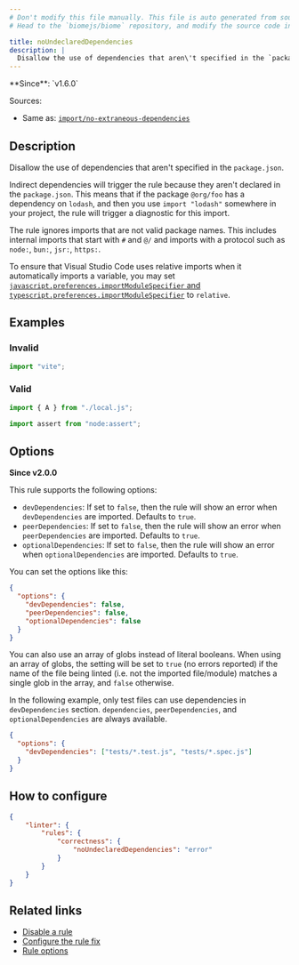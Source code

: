 ```yaml
---
# Don't modify this file manually. This file is auto generated from source, and you will lose your changes next time the website is built.
# Head to the `biomejs/biome` repository, and modify the source code in there.

title: noUndeclaredDependencies
description: |
  Disallow the use of dependencies that aren\'t specified in the `package.json`.
---
```


<Tabs>
<TabItem label="JavaScript (and super languages)" icon="seti:javascript">
**Since**: `v1.6.0`

Sources: 
- Same as: <a href="https://github.com/import-js/eslint-plugin-import/blob/main/docs/rules/no-extraneous-dependencies.md" target="_blank"><code>import/no-extraneous-dependencies</code></a>

## Description
Disallow the use of dependencies that aren't specified in the `package.json`.

Indirect dependencies will trigger the rule because they aren't declared in the `package.json`.
This means that if the package `@org/foo` has a dependency on `lodash`, and then you use
`import "lodash"` somewhere in your project, the rule will trigger a diagnostic for this import.

The rule ignores imports that are not valid package names.
This includes internal imports that start with `#` and `@/` and imports with a protocol such as `node:`, `bun:`, `jsr:`, `https:`.

To ensure that Visual Studio Code uses relative imports when it automatically imports a variable,
you may set [`javascript.preferences.importModuleSpecifier` and `typescript.preferences.importModuleSpecifier`](https://code.visualstudio.com/docs/getstarted/settings) to `relative`.

## Examples

### Invalid

```js
import "vite";
```

### Valid

```js
import { A } from "./local.js";
```

```js
import assert from "node:assert";
```

## Options

**Since v2.0.0**

This rule supports the following options:

- `devDependencies`: If set to `false`, then the rule will show an error when `devDependencies` are imported. Defaults to `true`.
- `peerDependencies`: If set to `false`, then the rule will show an error when `peerDependencies` are imported. Defaults to `true`.
- `optionalDependencies`: If set to `false`, then the rule will show an error when `optionalDependencies` are imported. Defaults to `true`.

You can set the options like this:

```json
{
  "options": {
    "devDependencies": false,
    "peerDependencies": false,
    "optionalDependencies": false
  }
}
```

You can also use an array of globs instead of literal booleans.
When using an array of globs, the setting will be set to `true` (no errors reported)
if the name of the file being linted (i.e. not the imported file/module) matches a single glob
in the array, and `false` otherwise.

In the following example, only test files can use dependencies in `devDependencies` section.
`dependencies`, `peerDependencies`, and `optionalDependencies` are always available.

```json
{
  "options": {
    "devDependencies": ["tests/*.test.js", "tests/*.spec.js"]
  }
}
```

## How to configure
```json title="biome.json"
{
	"linter": {
		"rules": {
			"correctness": {
				"noUndeclaredDependencies": "error"
			}
		}
	}
}

```
## Related links

- [Disable a rule](/linter/#disable-a-lint-rule)
- [Configure the rule fix](/linter#configure-the-rule-fix)
- [Rule options](/linter/#rule-options)

</TabItem>
</Tabs>

